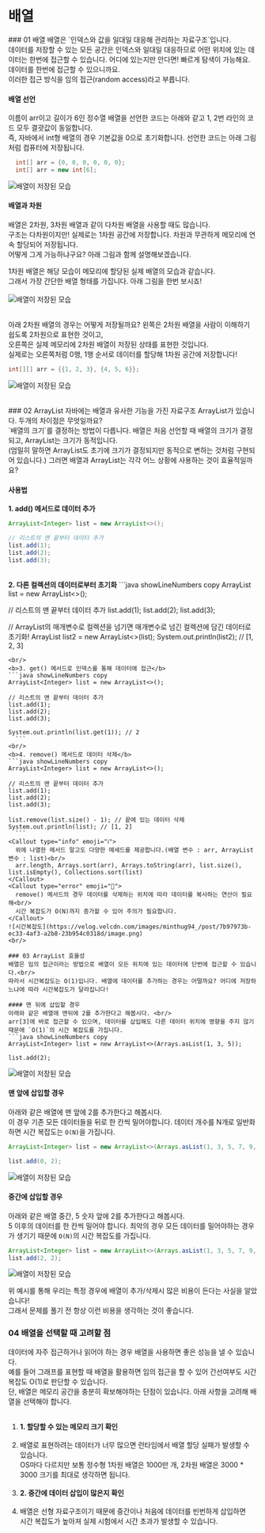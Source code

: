 
# 배열

<Steps>
  ### 01 배열
  배열은 `인덱스와 값을 일대일 대응해 관리하는 자료구조`입니다.<br/>
  데이터를 저장할 수 있는 모든 공간은 인덱스와 일대일 대응하므로 어떤 위치에 있는 데이터는 한번에 접근할 수 있습니다.

  <Callout type="info" emoji="💡">
    어디에 있는지만 안다면! 빠르게 탐색이 가능해요. 데이터를 한번에 접근할 수 있으니까요.<br/>
    이러한 접근 방식을 임의 접근(random access)라고 부릅니다.
  </Callout>

  #### 배열 선언
  이름이 arr이고 길이가 6인 정수열 배열을 선언한 코드는 아래와 같고 1, 2번 라인의 코드 모두 결괏값이 동일합니다.<br/>
  즉, 자바에서 int형 배열의 경우 기본값을 0으로 초기화합니다. 선언한 코드는 아래 그림처럼 컴퓨터에 저장됩니다.

  ```java showLineNumbers copy
    int[] arr = {0, 0, 0, 0, 0, 0};
    int[] arr = new int[6];
  ```

  ![배열이 저장된 모습](./arr1.png)

  #### 배열과 차원
  배열은 2차원, 3차원 배열과 같이 다차원 배열을 사용할 때도 많습니다.<br/>
  구조는 다차원이지만! 실제로는 1차원 공간에 저장합니다. 차원과 무관하게 메모리에 연속 할당되어 저장됩니다. <br/>
  어떻게 그게 가능하냐구요? 아래 그림과 함께 설명해보겠습니다.

  1차원 배열은 해당 모습이 메모리에 할당된 실제 배열의 모습과 같습니다.<br/>
  그래서 가장 간단한 배열 형태를 가집니다. 아래 그림을 한번 보시죠! <br/><br/>
  ![배열이 저장된 모습](./arr2.png)<br/><br/>

  아래 2차원 배열의 경우는 어떻게 저장될까요?
  왼쪽은 2차원 배열을 사람이 이해하기 쉽도록 2차원으로 표현한 것이고, <br/>
  오른쪽은 실제 메모리에 2차원 배열이 저장된 상태를 표현한 것입니다.<br/>
  실제로는 오른쪽처럼 0행, 1행 순서로 데이터를 할당해 1차원 공간에 저장합니다!
  ```java showLineNumbers copy
  int[][] arr = {{1, 2, 3}, {4, 5, 6}};
  ```
  ![배열이 저장된 모습](./arr3.png)

  <br/>
  ### 02 ArrayList
  자바에는 배열과 유사한 기능을 가진 자료구조 ArrayList가 있습니다. 두개의 차이점은 무엇일까요?<br/>
  `배열의 크기`를 결정하는 방법이 다릅니다. 배열은 처음 선언할 때 배열의 크기가 결정되고, ArrayList는 크기가 동적입니다.<br/>
  (엄밀히 말하면 ArrayList도 초기에 크기가 결정되지만 동적으로 변하는 것처럼 구현되어 있습니다.)

  <Callout type="warning" emoji="⚠️">
    그러면 배열과 ArrayList는 각각 어느 상황에 사용하는 것이 효율적일까요?
  </Callout>

  #### 사용법
  <b>1. add() 메서드로 데이터 추가</b>
  ```java showLineNumbers copy
  ArrayList<Integer> list = new ArrayList<>();

  // 리스트의 맨 끝부터 데이터 추가
  list.add(1);
  list.add(2);
  list.add(3);
  ```
  <br/>
  <b>2. 다른 컬렉션의 데이터로부터 초기화</b>
  ```java showLineNumbers copy
  ArrayList<Integer> list = new ArrayList<>();

  // 리스트의 맨 끝부터 데이터 추가
  list.add(1);
  list.add(2);
  list.add(3);

  // ArrayList의 매개변수로 컬렉션을 넘기면 매개변수로 넘긴 컬렉션에 담긴 데이터로 초기화!
  ArrayList<Integer> list2 = new ArrayList<>(list);
  System.out.println(list2); // [1, 2, 3]
  ```
  <br/>
  <b>3. get() 메서드로 인덱스를 통해 데이터에 접근</b>
  ```java showLineNumbers copy
  ArrayList<Integer> list = new ArrayList<>();

  // 리스트의 맨 끝부터 데이터 추가
  list.add(1);
  list.add(2);
  list.add(3);

  System.out.println(list.get(1)); // 2
    ```
  <br/>
  <b>4. remove() 메서드로 데이터 삭제</b>
  ```java showLineNumbers copy
  ArrayList<Integer> list = new ArrayList<>();

  // 리스트의 맨 끝부터 데이터 추가
  list.add(1);
  list.add(2);
  list.add(3);

  list.remove(list.size() - 1); // 끝에 있는 데이터 삭제
  System.out.println(list); // [1, 2]
    ```
  <Callout type="info" emoji="ℹ️">
    위에 나열한 메서드 말고도 다양한 메세드를 제공합니다.(배열 변수 : arr, ArrayList 변수 : list)<br/>
    arr.length, Arrays.sort(arr), Arrays.toString(arr), list.size(), list.isEmpty(), Collections.sort(list)
  </Callout>
  <Callout type="error" emoji="️🚫">
    remove() 메서드의 경우 데이터를 삭제하는 위치에 따라 데이터를 복사하는 연산이 필요해<br/>
    시간 복잡도가 O(N)까지 증가할 수 있어 주의가 필요합니다.
  </Callout>
  ![시간복잡도](https://velog.velcdn.com/images/minthug94_/post/7b97973b-ec33-4af3-a2b8-23b954c0318d/image.png)
  <br/>

  ### 03 ArrayList 효율성
  배열은 임의 접근이라는 방법으로 배열이 모든 위치에 있는 데이터에 단번에 접근할 수 있습니다.<br/>
  따라서 시간복잡도는 O(1)입니다. 배열에 데이터를 추가하는 경우는 어떨까요? 어디에 저장하느냐에 따라 시간복잡도가 달라집니다!

  #### 맨 뒤에 삽입할 경우
  아래와 같은 배열에 맨뒤에 2를 추가한다고 해봅시다. <br/>
  arr[3]에 바로 접근할 수 있으며, 데이터를 삽입해도 다른 데이터 위치에 영향을 주지 않기 때문에 `O(1)`의 시간 복잡도를 가집니다.
  ```java showLineNumbers copy
  ArrayList<Integer> list = new ArrayList<>(Arrays.asList(1, 3, 5));

  list.add(2);
  ```
  ![배열이 저장된 모습](./arr4.png)

  #### 맨 앞에 삽입할 경우
  아래와 같은 배열에 맨 앞에 2를 추가한다고 해봅시다. <br/>
  이 경우 기존 모든 데이터들을 뒤로 한 칸씩 밀어야합니다. 데이터 개수를 N개로 일반화하면 시간 복잡도는 `O(N)`을 가집니다.
  ```java showLineNumbers copy
  ArrayList<Integer> list = new ArrayList<>(Arrays.asList(1, 3, 5, 7, 9, 11));

  list.add(0, 2);
  ```
  ![배열이 저장된 모습](./arr5.png)

  #### 중간에 삽입할 경우
  아래와 같은 배열 중간, 5 숫자 앞에 2를 추가한다고 해봅시다. <br/>
  5 이후의 데이터를 한 칸씩 밀어야 합니다. 최악의 경우 모든 데이터를 밀어야하는 경우가 생기기 때문에 `O(N)`의 시간 복잡도를 가집니다.
  ```java showLineNumbers copy
  ArrayList<Integer> list = new ArrayList<>(Arrays.asList(1, 3, 5, 7, 9, 11));
  list.add(2, 2);
  ```
  ![배열이 저장된 모습](./arr6.png)

  위 예시를 통해 우리는 특정 경우에 배열이 추가/삭제시 많은 비용이 든다는 사실을 알았습니다!<br/>
  그래서 문제를 풀기 전 항상 이런 비용을 생각하는 것이 좋습니다.

  ### 04 배열을 선택할 때 고려할 점
  데이터에 자주 접근하거나 읽어야 하는 경우 배열을 사용하면 좋은 성능을 낼 수 있습니다.<br/>
  예를 들어 그래프를 표현할 때 배열을 활용하면 임의 접근을 할 수 있어 간선여부도 시간 복잡도 O(1)로 판단할 수 있습니다.<br/>
  단, 배열은 메모리 공간을 충분히 확보해야하는 단점이 있습니다. 아래 사항을 고려해 배열을 선택해야 합니다.<br/><br/>

  <ol>
    <li><b>1. 할당할 수 있는 메모리 크기 확인</b></li><br/>
    <li>배열로 표현하려는 데이터가 너무 많으면 런타임에서 배열 할당 실패가 발생할 수 있습니다.<br/>
      OS마다 다르지만 보통 정수형 1차원 배열은 1000만 개, 2차원 배열은 3000 * 3000 크기를 최대로 생각하면 됩니다.</li><br/>
    <li><b>2. 중간에 데이터 삽입이 많은지 확인</b></li><br/>
    <li>배열은 선형 자료구조이기 때문에 중간이나 처음에 데이터를 빈번하게 삽입하면<br/>
      시간 복잡도가 높아져 실제 시험에서 시간 초과가 발생할 수 있습니다.</li>
  </ol>

</Steps>